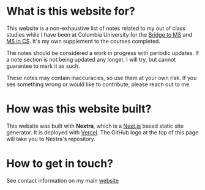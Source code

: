 # What is this website for?

This website is a non-exhaustive list of notes related to my out of class studies while I have been at Columbia University for the [Bridge to MS](https://www.cs.columbia.edu/ms-bridge/) and
[MS in CS](https://www.cs.columbia.edu/education/ms/). It's my own supplement to the courses completed. 

The notes should be considered a work in progress with periodic updates. 
If a note section is not being updated any longer, I will try, but cannot guarantee to mark it as such.

These notes may contain inaccuracies, so use them at your own risk. If you see something wrong or would like to contribute, please reach out to me.

# How was this website built?

This website was built with **Nextra**, which is a [Next.js](https://nextjs.org) based static site generator.
It is deployed with [Vercel](https://vercel.com/docs). The GitHub logo at the top of this page will take you to Nextra's repository.

# How to get in touch?

See contact information on my main [website](https://joe-rebagliati.vercel.app/)

